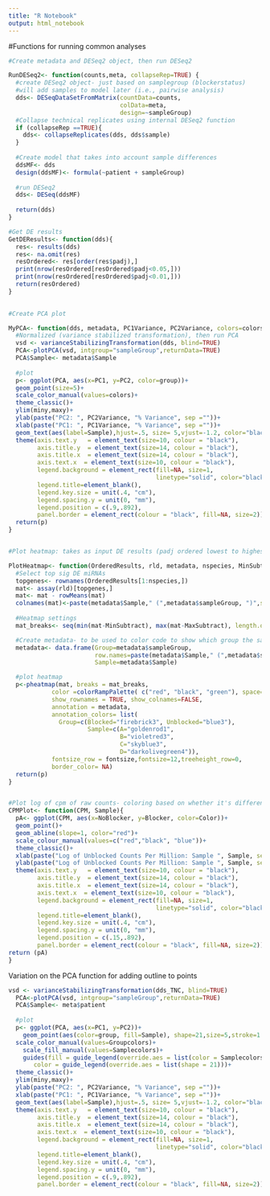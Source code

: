 ```yaml
---
title: "R Notebook"
output: html_notebook
---
```


#Functions for running common analyses


```r
#Create metadata and DESeq2 object, then run DESeq2

RunDESeq2<- function(counts,meta, collapseRep=TRUE) {
  #create DESeq2 object- just based on samplegroup (blockerstatus)
  #will add samples to model later (i.e., pairwise analysis)
  dds<- DESeqDataSetFromMatrix(countData=counts, 
                               colData=meta, 
                               design=~sampleGroup)
  #Collapse technical replicates using internal DESeq2 function
  if (collapseRep ==TRUE){
    dds<- collapseReplicates(dds, dds$sample)
  }
  
  #Create model that takes into account sample differences
  ddsMF<- dds
  design(ddsMF)<- formula(~patient + sampleGroup)
  
  #run DESeq2
  dds<- DESeq(ddsMF)
  
  return(dds)
}

#Get DE results
GetDEResults<- function(dds){
  res<- results(dds)
  res<- na.omit(res)
  resOrdered<- res[order(res$padj),]
  print(nrow(resOrdered[resOrdered$padj<0.05,]))
  print(nrow(resOrdered[resOrdered$padj<0.01,]))
  return(resOrdered)
}
  

#Create PCA plot

MyPCA<- function(dds, metadata, PC1Variance, PC2Variance, colors=colors, miny, maxy) {
  #Normalized (variance stabilized transformation), then run PCA
  vsd <- varianceStabilizingTransformation(dds, blind=TRUE)
  PCA<-plotPCA(vsd, intgroup="sampleGroup",returnData=TRUE)
  PCA$Sample<- metadata$Sample
  
  #plot
  p<- ggplot(PCA, aes(x=PC1, y=PC2, color=group))+
  geom_point(size=5)+
  scale_color_manual(values=colors)+
  theme_classic()+
  ylim(miny,maxy)+
  ylab(paste("PC2: ", PC2Variance, "% Variance", sep =""))+
  xlab(paste("PC1: ", PC1Variance, "% Variance", sep =""))+
  geom_text(aes(label=Sample),hjust=.5, size= 5,vjust=-1.2, color="black")+
  theme(axis.text.y   = element_text(size=10, colour = "black"),
        axis.title.y  = element_text(size=14, colour = "black"),
        axis.title.x  = element_text(size=14, colour = "black"),
        axis.text.x  = element_text(size=10, colour = "black"),
        legend.background = element_rect(fill=NA, size=1, 
                                         linetype="solid", color="black"),
        legend.title=element_blank(),
        legend.key.size = unit(.4, "cm"),
        legend.spacing.y = unit(0, "mm"),
        legend.position = c(.9,.892),
        panel.border = element_rect(colour = "black", fill=NA, size=2))
  return(p)
}


#Plot heatmap: takes as input DE results (padj ordered lowest to highest, rlog transformed data, metadata (blocker status and Sample type), number of miRNA species to be included, and min and max subtract (used for heatmap aesthetics))

PlotHeatmap<- function(OrderedResults, rld, metadata, nspecies, MinSubtract, MaxSubtract, fontsize){
  #Select top sig DE miRNAs
  topgenes<- rownames(OrderedResults[1:nspecies,])
  mat<- assay(rld)[topgenes,]
  mat<- mat - rowMeans(mat)
  colnames(mat)<-paste(metadata$Sample," (",metadata$sampleGroup, ")",sep="")
  
  #Heatmap settings
  mat_breaks<- seq(min(mat-MinSubtract), max(mat-MaxSubtract), length.out=75)

  #Create metadata- to be used to color code to show which group the sample belongs to
  metadata<- data.frame(Group=metadata$sampleGroup, 
                        row.names=paste(metadata$Sample," (",metadata$sampleGroup, ")",sep=""),
                        Sample=metadata$Sample)

  #plot heatmap
  p<-pheatmap(mat, breaks = mat_breaks, 
            color =colorRampPalette( c("red", "black", "green"), space="rgb")(100),
            show_rownames = TRUE, show_colnames=FALSE,
            annotation = metadata,  
            annotation_colors= list(
              Group=c(Blocked="firebrick3", Unblocked="blue3"),
                      Sample=c(A="goldenrod1", 
                               B="violetred3", 
                               C="skyblue3", 
                               D="darkolivegreen4")),
            fontsize_row = fontsize,fontsize=12,treeheight_row=0,
            border_color= NA)
  return(p)
}


#Plot log of cpm of raw counts- coloring based on whether it's differentially expressed
CPMPlot<- function(CPM, Sample){
  pA<- ggplot(CPM, aes(x=NoBlocker, y=Blocker, color=Color))+
  geom_point()+
  geom_abline(slope=1, color="red")+
  scale_colour_manual(values=c("red","black", "blue"))+
  theme_classic()+
  xlab(paste("Log of Unblocked Counts Per Million: Sample ", Sample, sep =""))+
  ylab(paste("Log of Unblocked Counts Per Million: Sample ", Sample, sep =""))+
  theme(axis.text.y   = element_text(size=10, colour = "black"),
        axis.title.y  = element_text(size=14, colour = "black"),
        axis.title.x  = element_text(size=14, colour = "black"),
        axis.text.x  = element_text(size=10, colour = "black"),
        legend.background = element_rect(fill=NA, size=1, 
                                         linetype="solid", color="black"),
        legend.title=element_blank(),
        legend.key.size = unit(.4, "cm"),
        legend.spacing.y = unit(0, "mm"),
        legend.position = c(.15,.892),
        panel.border = element_rect(colour = "black", fill=NA, size=2))
return (pA)  
}

```


Variation on the PCA function for adding outline to points
```r
vsd <- varianceStabilizingTransformation(dds_TNC, blind=TRUE)
  PCA<-plotPCA(vsd, intgroup="sampleGroup",returnData=TRUE)
  PCA$Sample<- meta$patient
  
  #plot
  p<- ggplot(PCA, aes(x=PC1, y=PC2))+
    geom_point(aes(color=group, fill=Sample), shape=21,size=5,stroke=1.5)+
  scale_color_manual(values=Groupcolors)+
    scale_fill_manual(values=Samplecolors)+
    guides(fill = guide_legend(override.aes = list(color = Samplecolors)),
       color = guide_legend(override.aes = list(shape = 21)))+
  theme_classic()+
  ylim(miny,maxy)+
  ylab(paste("PC2: ", PC2Variance, "% Variance", sep =""))+
  xlab(paste("PC1: ", PC1Variance, "% Variance", sep =""))+
  geom_text(aes(label=Sample),hjust=.5, size= 5,vjust=-1.2, color="black")+
  theme(axis.text.y   = element_text(size=10, colour = "black"),
        axis.title.y  = element_text(size=14, colour = "black"),
        axis.title.x  = element_text(size=14, colour = "black"),
        axis.text.x  = element_text(size=10, colour = "black"),
        legend.background = element_rect(fill=NA, size=1, 
                                         linetype="solid", color="black"),
        legend.title=element_blank(),
        legend.key.size = unit(.4, "cm"),
        legend.spacing.y = unit(0, "mm"),
        legend.position = c(.9,.892),
        panel.border = element_rect(colour = "black", fill=NA, size=2))
```

